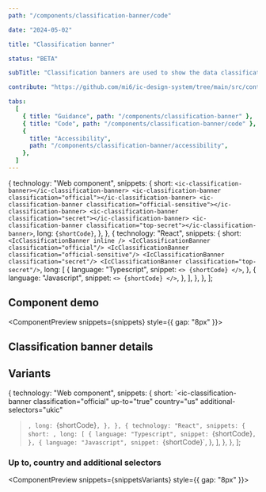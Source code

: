 ```yaml
---
path: "/components/classification-banner/code"

date: "2024-05-02"

title: "Classification banner"

status: "BETA"

subTitle: "Classification banners are used to show the data classification (also known as protective marking) of an app."

contribute: "https://github.com/mi6/ic-design-system/tree/main/src/content/structured/components/classification-banner"

tabs:
  [
    { title: "Guidance", path: "/components/classification-banner" },
    { title: "Code", path: "/components/classification-banner/code" },
    {
      title: "Accessibility",
      path: "/components/classification-banner/accessibility",
    },
  ]
---
```



  {
    technology: "Web component",
    snippets: {
      short: `<ic-classification-banner></ic-classification-banner>
<ic-classification-banner classification="official"></ic-classification-banner>
<ic-classification-banner classification="official-sensitive"></ic-classification-banner>
<ic-classification-banner classification="secret"></ic-classification-banner>
<ic-classification-banner classification="top-secret"></ic-classification-banner>`,
      long: `{shortCode}`,
    },
  },
  {
    technology: "React",
    snippets: {
      short: `<IcClassificationBanner inline />
<IcClassificationBanner classification="official"/>
<IcClassificationBanner classification="official-sensitive"/>
<IcClassificationBanner classification="secret"/>
<IcClassificationBanner classification="top-secret"/>`,
      long: [
        {
          language: "Typescript",
          snippet: `<>
  {shortCode}
</>`,
        },
        {
          language: "Javascript",
          snippet: `<>
  {shortCode}
</>`,
        },
      ],
    },
  },
];

## Component demo

<ComponentPreview snippets={snippets} style={{ gap: "8px" }}>
  <IcClassificationBanner inline />
  <IcClassificationBanner classification="official" inline />
  <IcClassificationBanner classification="official-sensitive" inline />
  <IcClassificationBanner classification="secret" inline />
  <IcClassificationBanner classification="top-secret" inline />
</ComponentPreview>

## Classification banner details

<ComponentDetails component="ic-classification-banner" />

## Variants

  {
    technology: "Web component",
    snippets: {
      short: `<ic-classification-banner 
  classification="official" 
  up-to="true" country="us" 
  additional-selectors="ukic"
></ic-classification-banner>`,
      long: `{shortCode}`,
    },
  },
  {
    technology: "React",
    snippets: {
      short: `<IcClassificationBanner 
  classification="official"
  upTo="true"
  country="us"
  additionalSelectors="ukic"
/>`,
      long: [
        {
          language: "Typescript",
          snippet: `{shortCode}`,
        },
        {
          language: "Javascript",
          snippet: `{shortCode}`,
        },
      ],
    },
  },
];

### Up to, country and additional selectors

<ComponentPreview snippets={snippetsVariants} style={{ gap: "8px" }}>
  <IcClassificationBanner
    classification="official"
    inline
    upTo="true"
    country="us"
    additionalSelectors="ukic"
  />
</ComponentPreview>
